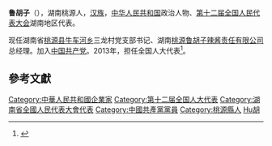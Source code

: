 '''鲁胡子'''（{{bd|1954年||}}），湖南桃源人，[[汉族|汉族]]，[[中华人民共和国|中华人民共和国]]政治人物、[[第十二届全国人民代表大会|第十二届全国人民代表大会]]湖南地区代表。

现任湖南省[[桃源县|桃源县]][[牛车河乡|牛车河乡]]三龙村党支部书记、湖南[[桃源鲁胡子辣酱责任有限公司|桃源鲁胡子辣酱责任有限公司]]总经理。加入[[中国共产党|中国共产党]]。2013年，担任全国人大代表<ref>{{cite news|title=全国人大代表信息-鲁胡子|url= http://210.82.31.1:8084/delegate/viewDelegate.action?dbid=121744|accessdate=2013-04-05|newspaper=全国人大网|archive-url=https://web.archive.org/web/20150118085635/http://www.npc.gov.cn/delegate/viewDelegate.action?dbid=121744|archive-date=2015-01-18|dead-url=yes}}</ref>。

==參考文獻==
{{reflist}}
{{中国政治人物小作品}}

{{DEFAULTSORT:Lu魯}}
[[Category:中華人民共和國企業家|Category:中華人民共和國企業家]]
[[Category:第十二届全国人大代表|Category:第十二届全国人大代表]]
[[Category:湖南省全國人民代表大會代表|Category:湖南省全國人民代表大會代表]]
[[Category:中國共產黨黨員|Category:中國共產黨黨員]]
[[Category:桃源縣人|Category:桃源縣人]]
[[Category:魯姓|Hu胡]]